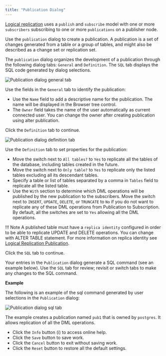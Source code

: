 ```yaml
---
title: "Publication Dialog"
---
```


<div id="publication_dialog" class="registered_link"></div>

[Logical replication](https://www.postgresql.org/docs/13/logical-replication.html) uses a `publish` and `subscribe` model with one or more `subscribers` subscribing to one or more `publications` on a publisher node.

Use the `publication` dialog to create a publication. A publication is a set of changes generated from a table or a group of tables, and might also be described as a change set or replication set.

The `publication` dialog organizes the development of a publication through the following dialog tabs: `General` and `Definition`. The `SQL` tab displays the SQL code generated by dialog selections.

![Publication dialog general tab](../../images/publication_general.png)

Use the fields in the `General` tab to identify the publication:

-   Use the `Name` field to add a descriptive name for the publication. The name will be displayed in the Browser tree control.
-   The `Owner` field takes the name of the user automatically as current connected user. You can change the owner after creating publication using alter publication.

Click the `Definition` tab to continue.

![Publication dialog definition tab](../../images/publication_definition.png)

Use the `Definition` tab to set properties for the publication:

-   Move the switch next to `All tables?` to `Yes` to replicate all the tables of the database, including tables created in the future.
-   Move the switch next to `Only table?` to `Yes` to replicate only the listed tables excluding all its descendant tables.
-   Specify a table or list of tables separated by a comma in `Tables` field to replicate all the listed table.
-   Use the `With` section to determine which DML operations will be published by the new publication to the subscribers. Move the switch next to `INSERT`, `UPDATE`, `DELETE`, or `TRUNCATE` to `No` if you do not want to replicate any of these DML operations from Publication to Subscription. By default, all the switches are set to `Yes` allowing all the DML operations.

!!! Note
    A published table must have a `replica identity` configured in order to be able to replicate UPDATE and DELETE operations. You can change with ALTER TABLE statement. For more information on replica identity see [Logical Replication Publication](https://www.postgresql.org/docs/13/logical-replication-publication.html).

Click the `SQL` tab to continue.

Your entries in the `Publication` dialog generate a SQL command (see an example below). Use the `SQL` tab for review; revisit or switch tabs to make any changes to the SQL command.

**Example**

The following is an example of the sql command generated by user selections in the `Publication` dialog:

![Publication dialog sql tab](../../images/publication_sql.png)

The example creates a publication named `pub1` that is owned by `postgres`. It allows replication of all the DML operations.

-   Click the `Info` button (i) to access online help.
-   Click the `Save` button to save work.
-   Click the `Cancel` button to exit without saving work.
-   Click the `Reset` button to restore all the default settings.
